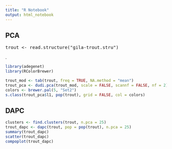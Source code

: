 ```yaml
---
title: "R Notebook"
output: html_notebook
---
```


## PCA

<pre>
trout <- read.structure("gila-trout.stru")
</pre>. 

```r
library(adegenet)
library(RColorBrewer)

trout_mod <- tab(trout, freq = TRUE, NA.method = "mean")
trout_pca <- dudi.pca(trout_mod, scale = FALSE, scannf = FALSE, nf = 2)
colors <- brewer.pal(5, "Set2")
s.class(trout_pca$l1, pop(trout), grid = FALSE, col = colors)
```

## DAPC

```r
clusters <- find.clusters(trout, n.pca = 25)
trout_dapc <- dapc(trout, pop = pop(trout), n.pca = 25)
summary(trout_dapc)
scatter(trout_dapc)
compoplot(trout_dapc)
```
